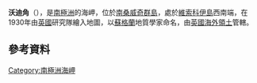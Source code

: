'''沃迪角'''（{{lang-en|Wordie Point}}），是[[南極洲|南極洲]]的海岬，位於[[南桑威奇群島|南桑威奇群島]]，處於[[維索科伊島|維索科伊島]]西南端，在1930年由[[英國|英國]]研究隊繪入地圖，以[[蘇格蘭|蘇格蘭]]地質學家命名，由[[英國海外領土|英國海外領土]]管轄。

{{coord|56|44|S|27|15|W|display=title}}

==參考資料==
{{usgs-gazetteer}}

{{Antarctica-geo-stub}}
[[Category:南極洲海岬|Category:南極洲海岬]]